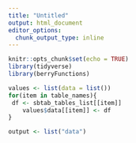 ```yaml
---
title: "Untitled"
output: html_document
editor_options: 
  chunk_output_type: inline
---
```


```r
knitr::opts_chunk$set(echo = TRUE)
library(tidyverse)
library(berryFunctions)
```

```r
values <- list(data = list())
for(item in table_names){
 df <- sbtab_tables_list[[item]]
    values$data[[item]] <- df
}

output <- list("data")

```

